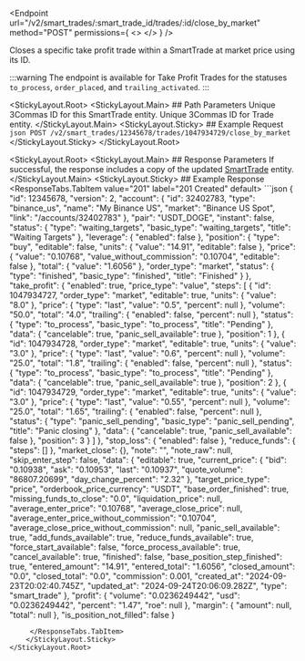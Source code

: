 
<Endpoint
  url="/v2/smart_trades/:smart_trade_id/trades/:id/close_by_market"
  method="POST"
  permissions={
    <>
      <Permission title="Permission" description="SMART_TRADES_WRITE" />
      <Permission title="Security" description="SIGNED" />
    </>
  }
/>

Closes a specific take profit trade within a SmartTrade at market price using its ID.

:::warning
The endpoint is available for Take Profit Trades for the statuses `to_process`, `order_placed`, and `trailing_activated`.
:::

<StickyLayout.Root>
    <StickyLayout.Main>
        ## Path Parameters
        <ApiParam name='smart-trade_id' type='integer' id="smart-trade_id" required>
        Unique 3Commas ID for this SmartTrade entity.
        </ApiParam>
        <ApiParam name='id' type='integer' id="id" required>
        Unique 3Commas ID for Trade entity.
        </ApiParam>
    </StickyLayout.Main>
    <StickyLayout.Sticky>
    ## Example Request
        ```json
        POST /v2/smart_trades/12345678/trades/1047934729/close_by_market
        ```
    </StickyLayout.Sticky>
</StickyLayout.Root>

<StickyLayout.Root>
    <StickyLayout.Main>
        ## Response Parameters
        If successful, the response includes a copy of the updated [SmartTrade](/docs/SmartTrade/0.%20SmartTrade%20entity.mdx) entity.
    </StickyLayout.Main>
    <StickyLayout.Sticky>
        ## Example Response
     <ResponseTabs.TabItem value="201" label="201 Created" default>
        ```json
{
    "id": 12345678,
    "version": 2,
    "account": {
        "id": 32402783,
        "type": "binance_us",
        "name": "My Binance US",
        "market": "Binance US Spot",
        "link": "/accounts/32402783"
    },
    "pair": "USDT_DOGE",
    "instant": false,
    "status": {
        "type": "waiting_targets",
        "basic_type": "waiting_targets",
        "title": "Waiting Targets"
    },
    "leverage": {
        "enabled": false
    },
    "position": {
        "type": "buy",
        "editable": false,
        "units": {
            "value": "14.91",
            "editable": false
        },
        "price": {
            "value": "0.10768",
            "value_without_commission": "0.10704",
            "editable": false
        },
        "total": {
            "value": "1.6056"
        },
        "order_type": "market",
        "status": {
            "type": "finished",
            "basic_type": "finished",
            "title": "Finished"
        }
    },
    "take_profit": {
        "enabled": true,
        "price_type": "value",
        "steps": [
            {
                "id": 1047934727,
                "order_type": "market",
                "editable": true,
                "units": {
                    "value": "8.0"
                },
                "price": {
                    "type": "last",
                    "value": "0.5",
                    "percent": null
                },
                "volume": "50.0",
                "total": "4.0",
                "trailing": {
                    "enabled": false,
                    "percent": null
                },
                "status": {
                    "type": "to_process",
                    "basic_type": "to_process",
                    "title": "Pending"
                },
                "data": {
                    "cancelable": true,
                    "panic_sell_available": true
                },
                "position": 1
            },
            {
                "id": 1047934728,
                "order_type": "market",
                "editable": true,
                "units": {
                    "value": "3.0"
                },
                "price": {
                    "type": "last",
                    "value": "0.6",
                    "percent": null
                },
                "volume": "25.0",
                "total": "1.8",
                "trailing": {
                    "enabled": false,
                    "percent": null
                },
                "status": {
                    "type": "to_process",
                    "basic_type": "to_process",
                    "title": "Pending"
                },
                "data": {
                    "cancelable": true,
                    "panic_sell_available": true
                },
                "position": 2
            },
            {
                "id": 1047934729,
                "order_type": "market",
                "editable": true,
                "units": {
                    "value": "3.0"
                },
                "price": {
                    "type": "last",
                    "value": "0.55",
                    "percent": null
                },
                "volume": "25.0",
                "total": "1.65",
                "trailing": {
                    "enabled": false,
                    "percent": null
                },
                "status": {
                    "type": "panic_sell_pending",
                    "basic_type": "panic_sell_pending",
                    "title": "Panic closing"
                },
                "data": {
                    "cancelable": true,
                    "panic_sell_available": false
                },
                "position": 3
            }
        ]
    },
    "stop_loss": {
        "enabled": false
    },
    "reduce_funds": {
        "steps": []
    },
    "market_close": {},
    "note": "",
    "note_raw": null,
    "skip_enter_step": false,
    "data": {
        "editable": true,
        "current_price": {
            "bid": "0.10938",
            "ask": "0.10953",
            "last": "0.10937",
            "quote_volume": "86807.20699",
            "day_change_percent": "2.32"
        },
        "target_price_type": "price",
        "orderbook_price_currency": "USDT",
        "base_order_finished": true,
        "missing_funds_to_close": "0.0",
        "liquidation_price": null,
        "average_enter_price": "0.10768",
        "average_close_price": null,
        "average_enter_price_without_commission": "0.10704",
        "average_close_price_without_commission": null,
        "panic_sell_available": true,
        "add_funds_available": true,
        "reduce_funds_available": true,
        "force_start_available": false,
        "force_process_available": true,
        "cancel_available": true,
        "finished": false,
        "base_position_step_finished": true,
        "entered_amount": "14.91",
        "entered_total": "1.6056",
        "closed_amount": "0.0",
        "closed_total": "0.0",
        "commission": 0.001,
        "created_at": "2024-09-23T20:02:40.745Z",
        "updated_at": "2024-09-24T20:06:09.282Z",
        "type": "smart_trade"
    },
    "profit": {
        "volume": "0.0236249442",
        "usd": "0.0236249442",
        "percent": "1.47",
        "roe": null
    },
    "margin": {
        "amount": null,
        "total": null
    },
    "is_position_not_filled": false
}

```
     </ResponseTabs.TabItem>
    </StickyLayout.Sticky>
</StickyLayout.Root>